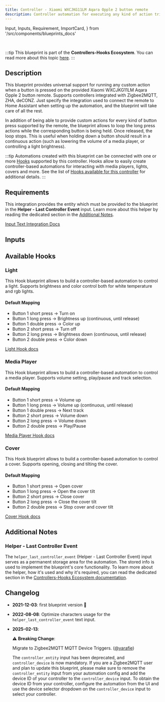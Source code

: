 ```yaml
---
title: Controller - Xiaomi WXCJKG11LM Aqara Opple 2 button remote
description: Controller automation for executing any kind of action triggered by the provided Xiaomi WXCJKG11LM Aqara Opple 2 button remote. Supports Zigbee2MQTT, ZHA, deCONZ.
---
```


  Input,
  Inputs,
  Requirement,
  ImportCard,
} from '/src/components/blueprints_docs'

<ImportCard id='xiaomi_wxcjkg11lm' category='controllers' />

<br />

:::tip
This blueprint is part of the **Controllers-Hooks Ecosystem**. You can read more about this topic [here](/docs/controllers-hooks-ecosystem).
:::

## Description

This blueprint provides universal support for running any custom action when a button is pressed on the provided Xiaomi WXCJKG11LM Aqara Opple 2 button remote. Supports controllers integrated with Zigbee2MQTT, ZHA, deCONZ. Just specify the integration used to connect the remote to Home Assistant when setting up the automation, and the blueprint will take care of all the rest.

In addition of being able to provide custom actions for every kind of button press supported by the remote, the blueprint allows to loop the long press actions while the corresponding button is being held. Once released, the loop stops. This is useful when holding down a button should result in a continuous action (such as lowering the volume of a media player, or controlling a light brightness).

:::tip
Automations created with this blueprint can be connected with one or more [Hooks](/docs/blueprints/hooks) supported by this controller.
Hooks allow to easily create controller-based automations for interacting with media players, lights, covers and more. See the list of [Hooks available for this controller](/docs/blueprints/controllers/xiaomi_wxcjkg11lm#available-hooks) for additional details.
:::

## Requirements

<Requirement id='zigbee2mqtt'/>
<Requirement id='zha'/>
<Requirement id='deconz'/>
<Requirement name='Input Text Integration' required>

This integration provides the entity which must be provided to the blueprint in the **Helper - Last Controller Event** input. Learn more about this helper by reading the dedicated section in the [Additional Notes](#helper---last-controller-event).

[Input Text Integration Docs](https://www.home-assistant.io/integrations/input_text/)

</Requirement>

## Inputs

<Inputs category='controllers' id='xiaomi_wxcjkg11lm' />

## Available Hooks

### Light

This Hook blueprint allows to build a controller-based automation to control a light. Supports brightness and color control both for white temperature and rgb lights.

#### Default Mapping

- Button 1 short press -> Turn on
- Button 1 long press -> Brightness up (continuous, until release)
- Button 1 double press -> Color up
- Button 2 short press -> Turn off
- Button 2 long press -> Brightness down (continuous, until release)
- Button 2 double press -> Color down

[Light Hook docs](/docs/blueprints/hooks/light)

### Media Player

This Hook blueprint allows to build a controller-based automation to control a media player. Supports volume setting, play/pause and track selection.

#### Default Mapping

- Button 1 short press -> Volume up
- Button 1 long press -> Volume up (continuous, until release)
- Button 1 double press -> Next track
- Button 2 short press -> Volume down
- Button 2 long press -> Volume down
- Button 2 double press -> Play/Pause

[Media Player Hook docs](/docs/blueprints/hooks/media_player)

### Cover

This Hook blueprint allows to build a controller-based automation to control a cover. Supports opening, closing and tilting the cover.

#### Default Mapping

- Button 1 short press -> Open cover
- Button 1 long press -> Open the cover tilt
- Button 2 short press -> Close cover
- Button 2 long press -> Close the cover tilt
- Button 2 double press -> Stop cover and cover tilt

[Cover Hook docs](/docs/blueprints/hooks/cover)

## Additional Notes

### Helper - Last Controller Event

The `helper_last_controller_event` (Helper - Last Controller Event) input serves as a permanent storage area for the automation. The stored info is used to implement the blueprint's core functionality. To learn more about the helper, how it's used and why it's required, you can read the dedicated section in the [Controllers-Hooks Ecosystem documentation](/docs/controllers-hooks-ecosystem#helper---last-controller-event-input).

## Changelog

- **2021-12-03**: first blueprint version :tada:
- **2022-08-08**: Optimize characters usage for the `helper_last_controller_event` text input.
- **2025-02-13**:

  :warning: **Breaking Change**:

  Migrate to Zigbee2MQTT MQTT Device Triggers. ([@yarafie](https://github.com/yarafie))

  The `controller_entity` input has been deprecated, and `controller_device` is now mandatory.
  If you are a Zigbee2MQTT user and plan to update this blueprint, please make sure to remove the `controller_entity` input from your automation config and add the device ID of your controller to the `controller_device` input.
  To obtain the device ID from your controller, configure the automation from the UI and use the device selector dropdown on the `controller_device` input to select your controller.
